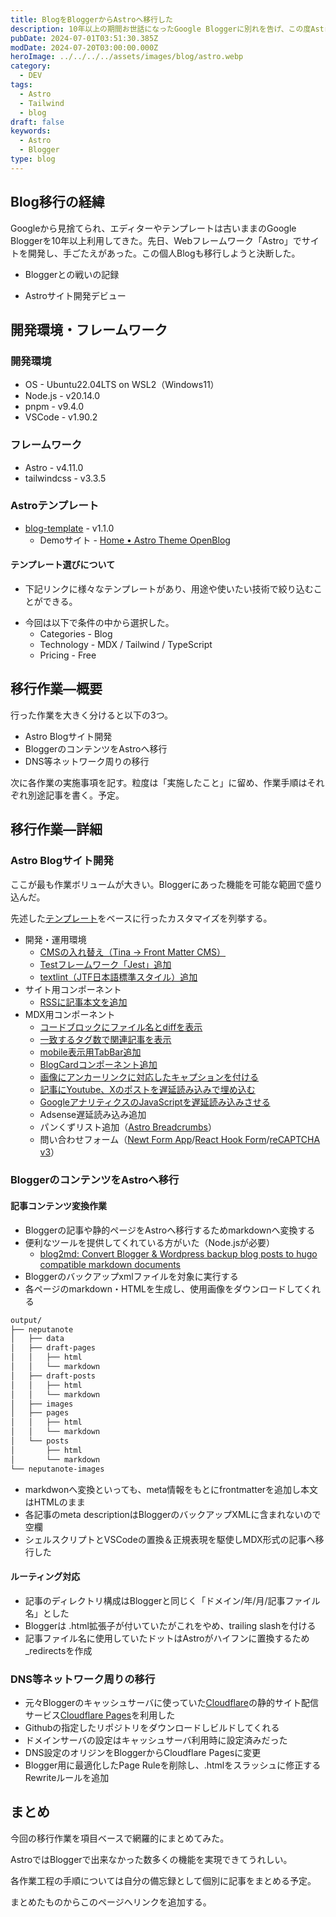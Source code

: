 ```yaml
---
title: BlogをBloggerからAstroへ移行した
description: 10年以上の期間お世話になったGoogle Bloggerに別れを告げ、この度AstroでBlogサイトを構築し移行した。Astroは静的サイトを手軽に開発できる軽量フレームワーク。無料のテンプレートをベースにカスタマイズを行った。それなりの作業ボリュームとなったので、詳細は別記事に分け、今回は移行作業全体をまとめる。
pubDate: 2024-07-01T03:51:30.385Z
modDate: 2024-07-20T03:00:00.000Z
heroImage: ../../../../assets/images/blog/astro.webp
category:
  - DEV
tags:
  - Astro
  - Tailwind
  - blog
draft: false
keywords:
  - Astro
  - Blogger
type: blog
---
```



## Blog移行の経緯

Googleから見捨てられ、エディターやテンプレートは古いままのGoogle Bloggerを10年以上利用してきた。先日、Webフレームワーク「Astro」でサイトを開発し、手ごたえがあった。この個人Blogも移行しようと決断した。

- Bloggerとの戦いの記録

<BlogCard
  title='PageSpeed Insightsの4項目でオール100を達成・実施事項まとめ【Blogger】'
  description='本記事の概要 PageSpeed Insightsのスコアでオール100を達成した。対象はこのBlog。Googleの提供するBloggerを使用しているため、独自の仕様にずいぶん苦しめられた。行った施策全体を概観するのが主な内容で、部分的に詳細の手順を記載した。'
  url='https://www.neputa-note.net/2024/04/blogger-pagespeedinsights/'
  domain='www.neputa-note.net'
/>

- Astroサイト開発デビュー

<BlogCard
  title='AstroとTailwindで静的サイトを作ってみた 【Jamstack】'
  description='先日このBlogのアプリ開発情報をAstroとTailwindによる静的サイトへ移動した。（正しくはAstro & Tailwindで作成されたテンプレートを使用） これまでBlogのカスタマイズ目的でHTML/CSS/JavaScriptの使用機会はあったがフレームワークは今回が初。色々と気づきがあったので備忘録を残す。'
  url='https://www.neputa-note.net/2024/05/astro-tailwind/'
  domain='www.neputa-note.net'
/>

## 開発環境・フレームワーク

### 開発環境

- OS - Ubuntu22.04LTS on WSL2（Windows11）
- Node.js - v20.14.0
- pnpm - v9.4.0
- VSCode - v1.90.2

### フレームワーク

- Astro - v4.11.0
- tailwindcss - v3.3.5

### Astroテンプレート

- [blog-template](https://github.com/danielcgilibert/blog-template) - v1.1.0
  - Demoサイト - [Home • Astro Theme OpenBlog](https://blog-template-gray.vercel.app/)

#### テンプレート選びについて

- 下記リンクに様々なテンプレートがあり、用途や使いたい技術で絞り込むことができる。

<BlogCard
  title='Themes | Astro'
  description='Astro builds fast content sites, powerful web applications, dynamic server APIs, and everything in-between.'
  url='https://astro.build/themes/'
  domain='astro.build'
/>

- 今回は以下で条件の中から選択した。
  - Categories - Blog
  - Technology - MDX / Tailwind / TypeScript
  - Pricing - Free

## 移行作業―概要

行った作業を大きく分けると以下の3つ。

- Astro Blogサイト開発
- BloggerのコンテンツをAstroへ移行
- DNS等ネットワーク周りの移行

次に各作業の実施事項を記す。粒度は「実施したこと」に留め、作業手順はそれぞれ別途記事を書く。予定。

## 移行作業―詳細

### Astro Blogサイト開発

ここが最も作業ボリュームが大きい。Bloggerにあった機能を可能な範囲で盛り込んだ。

先述した[テンプレート](https://github.com/danielcgilibert/blog-template)をベースに行ったカスタマイズを列挙する。

<Alert type='info' content='作業手順をまとめた記事を作成次第、各項目にリンクを追記する' />

- 開発・運用環境
  - [CMSの入れ替え（Tina → Front Matter CMS）](/2024/07/headless-cms-frontmatter-vscode/)
  - [Testフレームワーク「Jest」追加](/2024/07/jest-astro/)
  - [textlint（JTF日本語標準スタイル）追加](/2024/07/vscode-textlint/)
- サイト用コンポーネント
  - [RSSに記事本文を追加](/2024/07/astro-rss/)
- MDX用コンポーネント
  - [コードブロックにファイル名とdiffを表示](/2024/07/astro-shiki-filename-diff/)
  - [一致するタグ数で関連記事を表示](/2024/07/astro-related-posts/)
  - [mobile表示用TabBar追加](/2024/07/astro-mobile-tabbar/)
  - [BlogCardコンポーネント追加](/2024/07/astro-blogcard/)
  - [画像にアンカーリンクに対応したキャプションを付ける](/2024/07/astro-image-caption/)
  - [記事にYoutube、Xのポストを遅延読み込みで埋め込む](/2024/07/astro-embed-youtube/)
  - [GoogleアナリティクスのJavaScriptを遅延読み込みさせる](/2024/07/astro-lazy-loading-analytics/)
  - Adsense遅延読み込み追加
  - パンくずリスト追加（[Astro Breadcrumbs](https://docs.astro-breadcrumbs.kasimir.dev/configuration/properties/)）
  - 問い合わせフォーム（[Newt Form App](https://www.newt.so/form-app)/[React Hook Form](https://react-hook-form.com/)/[reCAPTCHA v3](https://developers.google.com/recaptcha/docs/v3?hl=ja)）

### BloggerのコンテンツをAstroへ移行

#### 記事コンテンツ変換作業

- Bloggerの記事や静的ページをAstroへ移行するためmarkdownへ変換する
- 便利なツールを提供してくれている方がいた（Node.jsが必要）
  - [blog2md: Convert Blogger & Wordpress backup blog posts to hugo compatible markdown documents](https://github.com/palaniraja/blog2md)
- Bloggerのバックアップxmlファイルを対象に実行する
- 各ページのmarkdown・HTMLを生成し、使用画像をダウンロードしてくれる

```bash 出力結果
output/
├── neputanote
│   ├── data
│   ├── draft-pages
│   │   ├── html
│   │   └── markdown
│   ├── draft-posts
│   │   ├── html
│   │   └── markdown
│   ├── images
│   ├── pages
│   │   ├── html
│   │   └── markdown
│   └── posts
│       ├── html
│       └── markdown
└── neputanote-images
```

- markdwonへ変換といっても、meta情報をもとにfrontmatterを追加し本文はHTMLのまま
- 各記事のmeta descriptionはBloggerのバックアップXMLに含まれないので空欄
- シェルスクリプトとVSCodeの置換＆正規表現を駆使しMDX形式の記事へ移行した

#### ルーティング対応

- 記事のディレクトリ構成はBloggerと同じく「ドメイン/年/月/記事ファイル名」とした
- Bloggerは .html拡張子が付いていたがこれをやめ、trailing slashを付ける
- 記事ファイル名に使用していたドットはAstroがハイフンに置換するため\_redirectsを作成

### DNS等ネットワーク周りの移行

- 元々Bloggerのキャッシュサーバに使っていた[Cloudflare](https://www.cloudflare.com/)の静的サイト配信サービス[Cloudflare Pages](https://pages.cloudflare.com/)を利用した
- Githubの指定したリポジトリをダウンロードしビルドしてくれる
- ドメインサーバの設定はキャッシュサーバ利用時に設定済みだった
- DNS設定のオリジンをBloggerからCloudflare Pagesに変更
- Blogger用に最適化したPage Ruleを削除し、.htmlをスラッシュに修正するRewriteルールを追加

## まとめ

今回の移行作業を項目ベースで網羅的にまとめてみた。

AstroではBloggerで出来なかった数多くの機能を実現できてうれしい。

各作業工程の手順については自分の備忘録として個別に記事をまとめる予定。

まとめたものからこのページへリンクを追加する。
